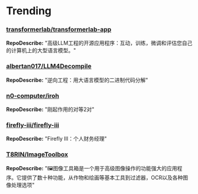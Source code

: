 
# Trending

### [transformerlab/transformerlab-app](https://github.com/transformerlab/transformerlab-app)
**RepoDescribe:** "高级LLM工程的开源应用程序：互动，训练，微调和评估您自己的计算机上的大型语言模型。"
  

### [albertan017/LLM4Decompile](https://github.com/albertan017/LLM4Decompile)
**RepoDescribe:** "逆向工程：用大语言模型的二进制代码分解"
  

### [n0-computer/iroh](https://github.com/n0-computer/iroh)
**RepoDescribe:** "刚起作用的对等2对"
  

### [firefly-iii/firefly-iii](https://github.com/firefly-iii/firefly-iii)
**RepoDescribe:** "Firefly III：个人财务经理"
  

### [T8RIN/ImageToolbox](https://github.com/T8RIN/ImageToolbox)
**RepoDescribe:** "🖼️图像工具箱是一个用于高级图像操作的功能强大的应用程序。它提供了数十种功能，从作物和绘画等基本工具到过滤器，OCR以及各种图像处理选项"
  